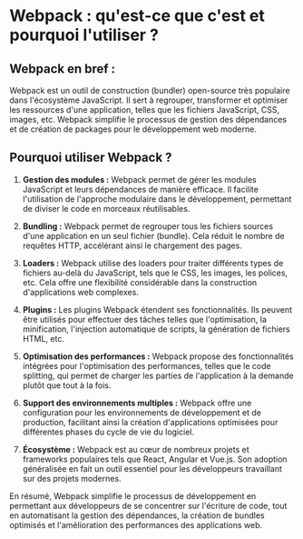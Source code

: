 # Webpack : qu'est-ce que c'est et pourquoi l'utiliser ?

## Webpack en bref :
Webpack est un outil de construction (bundler) open-source très populaire dans l'écosystème JavaScript. Il sert à regrouper, transformer et optimiser les ressources d'une application, telles que les fichiers JavaScript, CSS, images, etc. Webpack simplifie le processus de gestion des dépendances et de création de packages pour le développement web moderne.

## Pourquoi utiliser Webpack ?

1. **Gestion des modules :** Webpack permet de gérer les modules JavaScript et leurs dépendances de manière efficace. Il facilite l'utilisation de l'approche modulaire dans le développement, permettant de diviser le code en morceaux réutilisables.

2. **Bundling :** Webpack permet de regrouper tous les fichiers sources d'une application en un seul fichier (bundle). Cela réduit le nombre de requêtes HTTP, accélérant ainsi le chargement des pages.

3. **Loaders :** Webpack utilise des loaders pour traiter différents types de fichiers au-delà du JavaScript, tels que le CSS, les images, les polices, etc. Cela offre une flexibilité considérable dans la construction d'applications web complexes.

4. **Plugins :** Les plugins Webpack étendent ses fonctionnalités. Ils peuvent être utilisés pour effectuer des tâches telles que l'optimisation, la minification, l'injection automatique de scripts, la génération de fichiers HTML, etc.

5. **Optimisation des performances :** Webpack propose des fonctionnalités intégrées pour l'optimisation des performances, telles que le code splitting, qui permet de charger les parties de l'application à la demande plutôt que tout à la fois.

6. **Support des environnements multiples :** Webpack offre une configuration pour les environnements de développement et de production, facilitant ainsi la création d'applications optimisées pour différentes phases du cycle de vie du logiciel.

7. **Écosystème :** Webpack est au cœur de nombreux projets et frameworks populaires tels que React, Angular et Vue.js. Son adoption généralisée en fait un outil essentiel pour les développeurs travaillant sur des projets modernes.

En résumé, Webpack simplifie le processus de développement en permettant aux développeurs de se concentrer sur l'écriture de code, tout en automatisant la gestion des dépendances, la création de bundles optimisés et l'amélioration des performances des applications web.